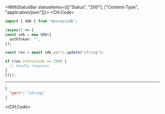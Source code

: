 

<WithStatusBar statusItems={[["Status", "200"], ["Content-Type", "application/json"]]}>
  <CH.Code>
  ```typescript Update.ts
  import { SDK } from "devrev/sdk";

(async() => {
  const sdk = new SDK({
    authToken: "",
  });

  const res = await sdk.parts.update("string");

  if (res.statusCode == 200) {
    // handle response
  }
})();
  ```
  ---

  ```json Example Response
  {
    "part": "string"
  }
  ```
  </CH.Code>
</WithStatusBar>
